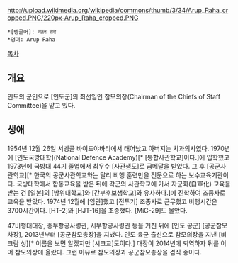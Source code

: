 http://upload.wikimedia.org/wikipedia/commons/thumb/3/34/Arup_Raha_cropped.PNG/220px-Arup_Raha_cropped.PNG

 *[벵골어]: অরূপ রাহা
 *영어: Arup Raha

[[목차]]
== 개요 ==
인도의 군인으로 [인도군]의 최선임인 참모의장(Chairman of the Chiefs of Staff Committee)을 맡고 있다.
== 생애 ==
1954년 12월 26일 서벵골 바이드야바티에서 태어났고 아버지는 치과의사였다. 1970년에 [인도국방대학](National Defence Academy)[* [통합사관학교]이다.]에 입학했고 1973년에 국방대 44기 졸업에서 최우수 [사관생도]로 금메달을 받았다. 그 후 [공군사관학교][* 한국의 공군사관학교와는 달리 비행 훈련만을 전문으로 하는 보수교육기관이다. 국방대학에서 합동교육을 받은 뒤에 각군의 사관학교에 가서 자군화(自軍化) 교육을 받는 건 [일본]의 [방위대학교]와 [간부후보생학교]와 유사하다.]에 진학하여 조종사로 교육을 받았다. 1974년 12월에 [임관]했고 [전투기] 조종사로 근무했고 비행시간은 3700시간이다. [HT-2]와 [HJT-16]을 조종했다. [MiG-29]도 몰았다.

47비행대대장, 중부항공사령관, 서부항공사령관 등을 거친 뒤에 [인도 공군] [공군참모차장], 2013년부터 [공군참모총장]을 지냈다. 인도 육군 출신으로 참모의장을 지낸 [비크람 싱][* 이름을 보면 알겠지만 [시크교]도이다.] 대장이 2014년에 퇴역하자 뒤를 이어 참모의장에 올랐다. 그런 이유로 참모의장과 공군참모총장을 겸직 중이다.
